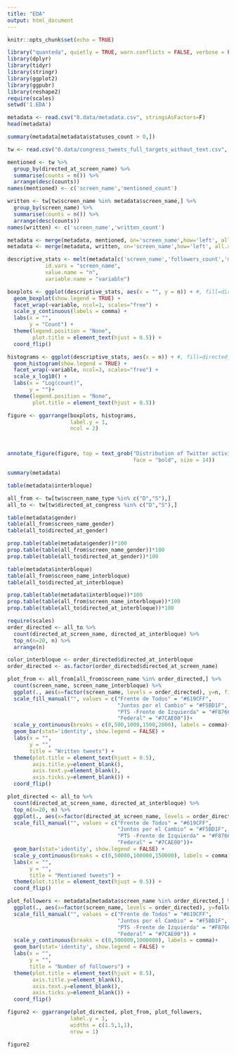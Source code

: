 ```yaml
---
title: "EDA"
output: html_document
---
```


```r
knitr::opts_chunk$set(echo = TRUE)
```
 
```r
library("quanteda", quietly = TRUE, warn.conflicts = FALSE, verbose = FALSE)
library(dplyr)
library(tidyr)
library(stringr)
library(ggplot2)
library(ggpubr)
library(reshape2)
require(scales)
setwd('1.EDA')
```

```r
metadata <- read.csv("0.data/metadata.csv", stringsAsFactors=F)
head(metadata)
```


```r
summary(metadata[metadata$statuses_count > 0,])
```


```r
tw <- read.csv("0.data/congress_tweets_full_targets_without_text.csv", stringsAsFactors=F)
```

```r
mentioned <- tw %>%
  group_by(directed_at_screen_name) %>%
  summarise(counts = n()) %>%
  arrange(desc(counts))
names(mentioned) <- c('screen_name','mentioned_count')

written <- tw[tw$screen_name %in% metadata$screen_name,] %>%
  group_by(screen_name) %>%
  summarise(counts = n()) %>%
  arrange(desc(counts))
names(written) <- c('screen_name','written_count')

metadata <- merge(metadata, mentioned, on='screen_name',how='left', all.x = TRUE)
metadata <- merge(metadata, written, on='screen_name',how='left', all.x = TRUE)
```

```r
descriptive_stats <- melt(metadata[c('screen_name','followers_count','mentioned_count','written_count')],
            id.vars = "screen_name",
            value.name = "n",
            variable.name = "variable")

boxplots <- ggplot(descriptive_stats, aes(x = "", y = n)) + #, fill=directed_at_gender)) +
  geom_boxplot(show.legend = TRUE) + 
  facet_wrap(~variable, ncol=1, scales="free") + 
  scale_y_continuous(labels = comma) +
  labs(x = "",
       y = "Count") +
  theme(legend.position = "None",
        plot.title = element_text(hjust = 0.5)) +
  coord_flip()

```

```r
histograms <- ggplot(descriptive_stats, aes(x = n)) + #, fill=directed_at_gender)) +
  geom_histogram(show.legend = TRUE) + 
  facet_wrap(~variable, ncol=3, scales="free") + 
  scale_x_log10() +
  labs(x = "Log(count)",
       y = "")+
  theme(legend.position = "None",
        plot.title = element_text(hjust = 0.5))
```

```r
figure <- ggarrange(boxplots, histograms,
                    label.y = 1,
                    ncol = 2)



annotate_figure(figure, top = text_grob("Distribution of Twitter activity",
                                        face = "bold", size = 14))
```


```r
summary(metadata)
```


```r
table(metadata$interbloque)
```

```r
all_from <- tw[tw$screen_name_type %in% c("D","S"),]
all_to <- tw[tw$directed_at_congress %in% c("D","S"),]
```

```r
table(metadata$gender)
table(all_from$screen_name_gender)
table(all_to$directed_at_gender)

prop.table(table(metadata$gender))*100
prop.table(table(all_from$screen_name_gender))*100
prop.table(table(all_to$directed_at_gender))*100
```


```r
table(metadata$interbloque)
table(all_from$screen_name_interbloque)
table(all_to$directed_at_interbloque)

prop.table(table(metadata$interbloque))*100
prop.table(table(all_from$screen_name_interbloque))*100
prop.table(table(all_to$directed_at_interbloque))*100
```


```r
require(scales)
order_directed <- all_to %>%
  count(directed_at_screen_name, directed_at_interbloque) %>%
  top_n(n=20, n) %>%
  arrange(n)

color_interbloque <- order_directed$directed_at_interbloque
order_directed <- as.factor(order_directed$directed_at_screen_name)

plot_from <- all_from[all_from$screen_name %in% order_directed,] %>%
  count(screen_name, screen_name_interbloque) %>%
  ggplot(., aes(x=factor(screen_name, levels = order_directed), y=n, fill = screen_name_interbloque)) +
  scale_fill_manual("", values = c("Frente de Todos" = "#619CFF",
                                   "Juntos por el Cambio" = "#F5BD1F",
                                   "PTS -Frente de Izquierda" = "#F8766D",
                                   "Federal" = "#7CAE00"))+
  scale_y_continuous(breaks = c(0,500,1000,1500,2000), labels = comma)+
  geom_bar(stat='identity', show.legend = FALSE) +
  labs(x = "",
       y = "",
       title = "Written tweets") +
  theme(plot.title = element_text(hjust = 0.5),
        axis.title.y=element_blank(),
        axis.text.y=element_blank(),
        axis.ticks.y=element_blank()) +
  coord_flip()

plot_directed <- all_to %>%
  count(directed_at_screen_name, directed_at_interbloque) %>%
  top_n(n=20, n) %>%
  ggplot(., aes(x=factor(directed_at_screen_name, levels = order_directed), y=n, fill = directed_at_interbloque)) +
  scale_fill_manual("", values = c("Frente de Todos" = "#619CFF",
                                   "Juntos por el Cambio" = "#F5BD1F",
                                   "PTS -Frente de Izquierda" = "#F8766D",
                                   "Federal" = "#7CAE00"))+
  geom_bar(stat='identity', show.legend = FALSE) +
  scale_y_continuous(breaks = c(0,50000,100000,150000), labels = comma)+
  labs(x = "",
       y = "",
       title = "Mentioned tweets") +
  theme(plot.title = element_text(hjust = 0.5)) +
  coord_flip()

plot_followers <- metadata[metadata$screen_name %in% order_directed,] %>%
  ggplot(., aes(x=factor(screen_name, levels = order_directed), y=followers_count, fill = interbloque)) +
  scale_fill_manual("", values = c("Frente de Todos" = "#619CFF",
                                   "Juntos por el Cambio" = "#F5BD1F",
                                   "PTS -Frente de Izquierda" = "#F8766D",
                                   "Federal" = "#7CAE00")) +
  scale_y_continuous(breaks = c(0,500000,1000000), labels = comma)+
  geom_bar(stat='identity', show.legend = FALSE) +
  labs(x = "",
       y = "",
       title = "Number of followers") +
  theme(plot.title = element_text(hjust = 0.5),
        axis.title.y=element_blank(),
        axis.text.y=element_blank(),
        axis.ticks.y=element_blank()) +
  coord_flip()

figure2 <- ggarrange(plot_directed, plot_from, plot_followers,
                    label.y = 1,
                    widths = c(1.5,1,1),
                    nrow = 1)

figure2
```


